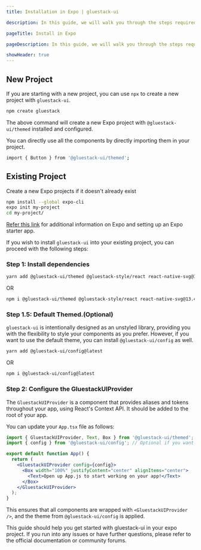 ```yaml
---
title: Installation in Expo | gluestack-ui

description: In this guide, we will walk you through the steps required to add gluestack-ui to your Expo project.

pageTitle: Install in Expo

pageDescription: In this guide, we will walk you through the steps required to add gluestack-ui to your Expo project.

showHeader: true
---
```




<Meta title="ui/Guides/Install in Expo" />

## New Project

If you are starting with a new project, you can use `npx` to create a new project with `gluestack-ui`.

```bash
npm create gluestack
```

The above command will create a new Expo project with `@gluestack-ui/themed` installed and configured.

You can directly use all the components by directly importing them in your project.

```bash
import { Button } from '@gluestack-ui/themed';
```

## Existing Project

Create a new Expo projects if it doesn't already exist

```bash
npm install --global expo-cli
expo init my-project
cd my-project/
```

[Refer this link](https://docs.expo.dev/index.html) for additional information on Expo and setting up an Expo starter app.

If you wish to install `gluestack-ui` into your existing project, you can proceed with the following steps:

### Step 1: Install dependencies

```bash
yarn add @gluestack-ui/themed @gluestack-style/react react-native-svg@13.4.0
```

OR

```bash
npm i @gluestack-ui/themed @gluestack-style/react react-native-svg@13.4.0
```

### Step 1.5: Default Themed.(Optional)

`gluestack-ui` is intentionally designed as an unstyled library, providing you with the flexibility to style your components as you prefer. However, if you want to use the default theme, you can install `@gluestack-ui/config` as well.

```bash
yarn add @gluestack-ui/config@latest
```

OR

```bash
npm i @gluestack-ui/config@latest
```

### Step 2: Configure the GluestackUIProvider

The `GluestackUIProvider` is a component that provides aliases and tokens throughout your app, using React's Context API. It should be added to the root of your app.

You can update your `App.tsx` file as follows:

```jsx
import { GluestackUIProvider, Text, Box } from '@gluestack-ui/themed';
import { config } from '@gluestack-ui/config'; // Optional if you want to use default theme

export default function App() {
  return (
    <GluestackUIProvider config={config}>
      <Box width="100%" justifyContent="center" alignItems="center">
        <Text>Open up App.js to start working on your app!</Text>
      </Box>
    </GluestackUIProvider>
  );
}
```

This ensures that all components are wrapped with `<GluestackUIProvider />`, and the theme from `@gluestack-ui/config` is applied.

This guide should help you get started with gluestack-ui in your expo project. If you run into any issues or have further questions, please refer to the official documentation or community forums.
